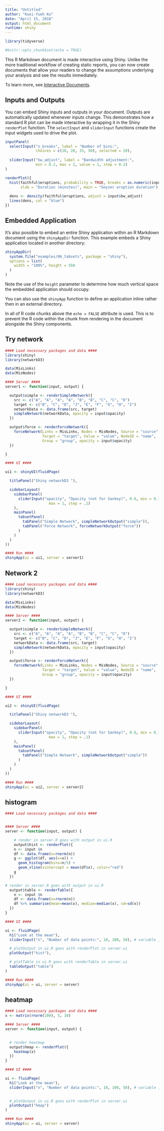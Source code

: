 ```yaml
---
title: "Untitled"
author: "Kuei-Yueh Ko"
date: "April 15, 2018"
output: html_document
runtime: shiny
---
```


```r
library(tidyverse)
```

```r
#knitr::opts_chunk$set(echo = TRUE)
```

This R Markdown document is made interactive using Shiny. Unlike the more traditional workflow of creating static reports, you can now create documents that allow your readers to change the assumptions underlying your analysis and see the results immediately. 

To learn more, see [Interactive Documents](http://rmarkdown.rstudio.com/authoring_shiny.html).

## Inputs and Outputs

You can embed Shiny inputs and outputs in your document. Outputs are automatically updated whenever inputs change.  This demonstrates how a standard R plot can be made interactive by wrapping it in the Shiny `renderPlot` function. The `selectInput` and `sliderInput` functions create the input widgets used to drive the plot.

```r
inputPanel(
  selectInput("n_breaks", label = "Number of bins:",
              choices = c(10, 20, 35, 50), selected = 20),
  
  sliderInput("bw_adjust", label = "Bandwidth adjustment:",
              min = 0.2, max = 2, value = 1, step = 0.2)
)

renderPlot({
  hist(faithful$eruptions, probability = TRUE, breaks = as.numeric(input$n_breaks),
       xlab = "Duration (minutes)", main = "Geyser eruption duration")
  
  dens <- density(faithful$eruptions, adjust = input$bw_adjust)
  lines(dens, col = "blue")
})
```

## Embedded Application

It's also possible to embed an entire Shiny application within an R Markdown document using the `shinyAppDir` function. This example embeds a Shiny application located in another directory:

```r
shinyAppDir(
  system.file("examples/06_tabsets", package = "shiny"),
  options = list(
    width = "100%", height = 550
  )
)
```

Note the use of the `height` parameter to determine how much vertical space the embedded application should occupy.

You can also use the `shinyApp` function to define an application inline rather then in an external directory.

In all of R code chunks above the `echo = FALSE` attribute is used. This is to prevent the R code within the chunk from rendering in the document alongside the Shiny components.

## Try network

```r
#### Load necessary packages and data ####
library(shiny)
library(networkD3)

data(MisLinks)
data(MisNodes)

#### Server ####
server1 <- function(input, output) {

  output$simple <- renderSimpleNetwork({
    src <- c("A", "A", "A", "A", "B", "B", "C", "C", "D")
    target <- c("B", "C", "D", "J", "E", "F", "G", "H", "I")
    networkData <- data.frame(src, target)
    simpleNetwork(networkData, opacity = input$opacity)
  })

  output$force <- renderForceNetwork({
    forceNetwork(Links = MisLinks, Nodes = MisNodes, Source = "source",
                 Target = "target", Value = "value", NodeID = "name",
                 Group = "group", opacity = input$opacity)
  })

}

#### UI ####

ui1 <- shinyUI(fluidPage(

  titlePanel("Shiny networkD3 "),

  sidebarLayout(
    sidebarPanel(
      sliderInput("opacity", "Opacity (not for Sankey)", 0.6, min = 0.1,
                    max = 1, step = .1)
    ),
    mainPanel(
      tabsetPanel(
        tabPanel("Simple Network", simpleNetworkOutput("simple")),
        tabPanel("Force Network", forceNetworkOutput("force"))
      )
    )
  )
))

#### Run ####
shinyApp(ui = ui1, server = server1)
```


## Network 2

```r
#### Load necessary packages and data ####
library(shiny)
library(networkD3)

data(MisLinks)
data(MisNodes)

#### Server ####
server2 <- function(input, output) {

  output$simple <- renderSimpleNetwork({
    src <- c("A", "A", "A", "A", "B", "B", "C", "C", "D")
    target <- c("B", "C", "D", "J", "E", "F", "G", "H", "I")
    networkData <- data.frame(src, target)
    simpleNetwork(networkData, opacity = input$opacity)
  })

  output$force <- renderForceNetwork({
    forceNetwork(Links = MisLinks, Nodes = MisNodes, Source = "source",
                 Target = "target", Value = "value", NodeID = "name",
                 Group = "group", opacity = input$opacity)
  })

}

#### UI ####

ui2 <- shinyUI(fluidPage(

  titlePanel("Shiny networkD3 "),

  sidebarLayout(
    sidebarPanel(
      sliderInput("opacity", "Opacity (not for Sankey)", 0.6, min = 0.1,
                    max = 1, step = .1)
    ),
    mainPanel(
      tabsetPanel(
        tabPanel("Simple Network", simpleNetworkOutput("simple"))
      )
    )
  )
))

#### Run ####
shinyApp(ui = ui2, server = server2)
```


## histogram

```r
#### Load necessary packages and data ####


#### Server ####
server <- function(input, output) {

    # render in server.R goes with output in ui.R
    output$hist <- renderPlot({
    n <- input $n
    df <- data.frame(x=rnorm(n))
    g <- ggplot(df, aes(x=x)) +
      geom_histogram(bins=n/5) +
      geom_vline(xintercept = mean(df$x), color="red")
    g
  })

# render in server.R goes with output in ui.R
  output$table <- renderTable({
    n <- input $n
    df <- data.frame(x=rnorm(n))
    df %>% summarise(mean=mean(x), median=median(x), sd=sd(x))
  })
}

#### UI ####

ui <- fluidPage(
  h1("Look at the mean"),
  sliderInput("n", "Number of data points:", 10, 100, 50), # variable , label, arguments

  # plotOutput in ui.R goes with renderPlot in server.ui
  plotOutput("hist"),

  # plotTable in ui.R goes with renderTable in server.ui
  tableOutput("table")
)

#### Run ####
shinyApp(ui = ui, server = server)
```


## heatmap

```r
#### Load necessary packages and data ####
x <- matrix(rnorm(100), 5, 10)

#### Server ####
server <- function(input, output) {

    
  # render heatmap
  output$hmap <- renderPlot({
    heatmap(x)
  })
}

#### UI ####

ui <- fluidPage(
  h1("Look at the mean"),
  sliderInput("n", "Number of data points:", 10, 100, 50), # variable , label, arguments

  
  # plotOutput in ui.R goes with renderPlot in server.ui
  plotOutput("hmap")
)

#### Run ####
shinyApp(ui = ui, server = server)
```

